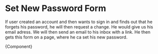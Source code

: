 
<Meta title="Modules/Set New Password Form" component={SetNewPasswordForm} />

# Set New Password Form

If user created an account and then wants to sign in and finds out that he forgets his password, he will then request a change. He would give us his email adress. We will then send an email to his inbox with a link. He then gets this form on a page, where he ca set his new password.


<Canvas>
  <Story name="Set New Password Form">{Component}</Story>
</Canvas>
